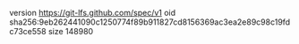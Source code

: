 version https://git-lfs.github.com/spec/v1
oid sha256:9eb262441090c1250774f89b911827cd8156369ac3ea2e89c98c19fdc73ce558
size 148980
